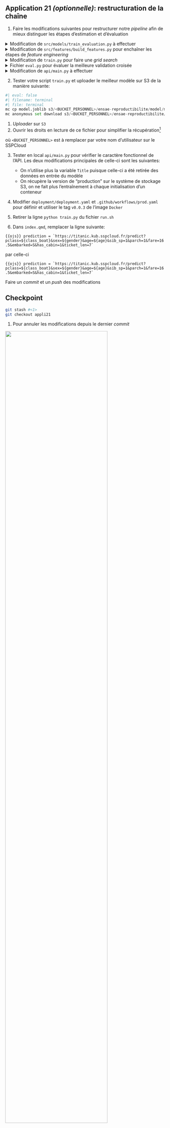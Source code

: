 ::: {.callout-tip}
## Application 21 _(optionnelle)_: restructuration de la chaîne

1. Faire les modifications suivantes pour restructurer notre _pipeline_
afin de mieux distinguer les étapes d'estimation et d'évaluation

<details>
<summary>
Modification de `src/models/train_evaluation.py` à effectuer
</summary>

```.python
```

</details> 

<details>
<summary>
Modification de `src/features/build_features.py` pour enchaîner les étapes de _feature engineering_
</summary>

```.python
```

</details> 


<details>
<summary>
Modification de `train.py` pour faire une _grid search_
</summary>

```.python
```

</details> 


<details>
<summary>
Fichier `eval.py` pour évaluer la meilleure validation croisée
</summary>

```.python
```

</details> 

<details>
<summary>
Modification de `api/main.py` à effectuer
</summary>

```.python
```

</details> 

2. Tester votre script `train.py` et uploader le meilleur modèle sur S3 de la manière suivante:

```python
#| eval: false
#| filename: terminal
#| file: terminal
mc cp model.joblib s3/<BUCKET_PERSONNEL>/ensae-reproductibilite/model/model.joblib #<1>
mc anonymous set download s3/<BUCKET_PERSONNEL>/ensae-reproductibilite/ #<2>
```
1. _Uploader_ sur `S3`
2. Ouvrir les droits en lecture de ce fichier pour simplifier la récupération[^token]

où `<BUCKET_PERSONNEL>` est à remplacer par votre nom d'utilisateur sur le SSPCloud

[^token]: Ce n'est pas indispensable si vous avez une manière cohérente de gérer
vos jetons d'accès aux données dans votre API, par exemple par le biais de _service account_. 
Néanmoins, pour se faciliter la tâche, on ne va pas se poser de question 
sur les droits d'accès au modèle. 

3. Tester en local `api/main.py` pour vérifier le caractère fonctionnel de l'API. Les deux modifications
principales de celle-ci sont les suivantes:
    + On n'utilise plus la variable `Title` puisque celle-ci a été retirée des données en entrée du modèle
    + On récupère la version de "production" sur le système de stockage S3, on ne fait plus l'entraînement à chaque initialisation d'un conteneur

4. Modifier `deployment/deployment.yaml` et `.github/workflows/prod.yaml` pour définir
et utiliser le tag `v0.0.3` de l'image `Docker`

5. Retirer la ligne `python train.py` du fichier `run.sh`

6. Dans `index.qmd`, remplacer la ligne suivante:

```{{ojs}}
prediction = `https://titanic.kub.sspcloud.fr/predict?pclass=${class_boat}&sex=${gender}&age=${age}&sib_sp=1&parch=1&fare=16.5&embarked=S&has_cabin=1&ticket_len=7`
```

par celle-ci

```{{ojs}}
prediction = `https://titanic.kub.sspcloud.fr/predict?pclass=${class_boat}&sex=${gender}&age=${age}&sib_sp=1&parch=1&fare=16.5&embarked=S&has_cabin=1&ticket_len=7`
```

Faire un _commit_ et un _push_ des modifications

:::


::: {.callout-caution collapse="true"}
## Checkpoint

```.bash
git stash #<1>
git checkout appli21
```
1. Pour annuler les modifications depuis le dernier _commit_


![](/checkpoint.jpg){width=80% fig-align="center"}

:::